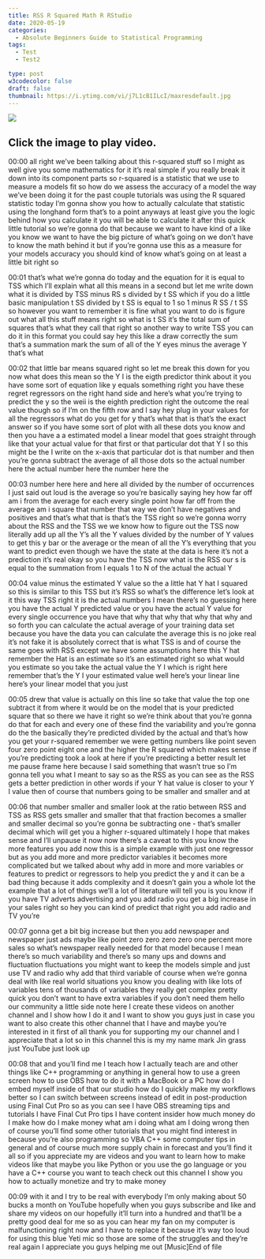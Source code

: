 ```yaml
---
title: RSS R Squared Math R RStudio
date: 2020-05-19
categories:
  - Absolute Beginners Guide to Statistical Programming
tags:
  - Test
  - Test2

type: post
w3codecolor: false
draft: false
thumbnail: https://i.ytimg.com/vi/j7L1cB1ILcI/maxresdefault.jpg
---
```


<a href="https://www.youtube.com/watch?v=j7L1cB1ILcI">
<picture><img src="https://i.ytimg.com/vi/j7L1cB1ILcI/maxresdefault.jpg"></picture>
</a>



## Click the image to play video.



00:00
all right we've been talking about this r-squared stuff so I might as well give
you some mathematics for it it's real simple if you really break it down into
its component parts so r-squared is a statistic that we use to measure a
models fit so how do we assess the accuracy of a model the way we've been
doing it for the past couple tutorials was using the R squared statistic today
I'm gonna show you how to actually calculate that statistic using the
longhand form that's to a point anyways at least give you the logic behind how
you calculate it you will be able to calculate it after this quick little
tutorial so we're gonna do that because we want to have kind of a like you know
we want to have the big picture of what's going on we don't have to know
the math behind it but if you're gonna use this as a measure for your models
accuracy you should kind of know what's going on at least a little bit right so

00:01
that's what we're gonna do today and the equation for it is equal to TSS which
I'll explain what all this means in a second but let me write down what it is
divided by TSS minus RS s divided by t SS which if you do a little basic
manipulation t SS divided by t SS is equal to 1 so 1 minus R SS / t SS so
however you want to remember it is fine what you want to do is figure out what
all this stuff means right so what is t SS it's the total sum of squares that's
what they call that right so another way to write TSS you can do it in this
format you could say hey this like a draw correctly the sum that's a
summation mark the sum of all of the Y eyes minus the average Y that's what

00:02
that little bar means squared right so let me break this down for you now what
does this mean so the Y I is the eigth predictor think about it you have some
sort of equation like y equals something right you have these regret regressors
on the right hand side and here's what you're trying to predict the y
so the weii is the eighth prediction right the outcome the real value though
so if I'm on the fifth row and I say hey plug in your values for all the
regressors what do you get for y that's what that is
that's the exact answer so if you have some sort of plot with all these dots
you know and then you have a a estimated model a linear model that goes straight
through like that your actual value for that first or that
particular dot that Y I so this might be the I write on the x-axis that
particular dot is that number and then you're gonna subtract the average of all
those dots so the actual number here the actual number here the number here the

00:03
number here here and here all divided by the number of occurrences I just said
out loud is the average so you're basically saying hey how far off am i
from the average for each every single point how far off from the average am i
square that number that way we don't have negatives and positives and that's
what that is that's the TSS right so we're gonna worry about the RSS and the
TSS we we know how to figure out the TSS
now literally add up all the Y's all the Y values divided by the number of Y
values to get this y bar or the average or the mean of all the Y's everything
that you want to predict even though we have the state at the data is here it's
not a prediction it's real okay so you have the TSS now what is the RSS
our s is equal to the summation from I equals 1 to N of the actual the actual Y

00:04
value minus the estimated Y value so the a little hat Y hat I squared so this is
similar to this TSS but it's RSS so what's the difference let's look at it
this way TSS right it is the actual numbers I
mean there's no guessing here you have the actual Y predicted value or you have
the actual Y value for every single occurrence you have that why that why
that why that why and so forth you can calculate the
actual average of your training data set because you have the data you can
calculate the average this is no joke real it's not fake it is absolutely
correct that is what TSS is and of course the same goes with RSS except we
have some assumptions here this Y hat remember the Hat is an estimate so it's
an estimated right so what would you estimate so you take the actual value
the Y I which is right here remember that's the Y I your estimated value well
here's your linear line here's your linear model that you just

00:05
drew that value is actually on this line so take that value the top one subtract
it from where it would be on the model that is your predicted square that so
there we have it right so we're think about that you're gonna do that for each
and every one of these find the variability and you're gonna do the the
basically they're predicted divided by the actual and that's how you get your
r-squared remember we were getting numbers like point seven four zero point
eight one and the higher the R squared which makes sense if you're predicting
took a look at here if you're predicting a better result let me pause frame here
because I said something that wasn't true so I'm gonna tell you what I meant
to say so as the RSS as you can see as the RSS
gets a better prediction in other words if your Y hat value is closer to your Y
I value then of course that numbers going to be smaller and smaller and at

00:06
that number smaller and smaller look at the ratio between RSS and TSS as RSS
gets smaller and smaller that that fraction becomes a smaller and smaller
decimal so you're gonna be subtracting one - that's smaller decimal which will
get you a higher r-squared ultimately I hope that makes sense and I'll unpause
it now now there's a caveat to this you know the more features you add now this
is a simple example with just one regressor but as you add more and more
predictor variables it becomes more complicated but we talked about why add
in more and more variables or features to predict or regressors to help you
predict the y and it can be a bad thing because it adds complexity and it
doesn't gain you a whole lot the example that a
lot of things we'll a lot of literature will tell you is you know if you have TV
adverts advertising and you add radio you get a big increase in your sales
right so hey you can kind of predict that right you add radio and TV you're

00:07
gonna get a bit big increase but then you add newspaper and newspaper just ads
maybe like point zero zero zero zero one percent more sales
so what's newspaper really needed for that model because I mean there's so
much variability and there's so many ups and downs and fluctuation fluctuations
you might want to keep the models simple and just use TV and radio why add that
third variable of course when we're gonna deal with like real world
situations you know you dealing with like lots of variables tens of thousands
of variables they really get complex pretty quick you don't want to have
extra variables if you don't need them hello our community a little side note
here I create these videos on another channel and I show how I do it and I
want to show you guys just in case you want to also create this other channel
that I have and maybe you're interested in it first of all thank you for
supporting my our channel and I appreciate that a lot
so in this channel this is my my name mark Jin grass just YouTube just look up

00:08
that and you'll find me I teach how I actually teach are and other things like
C++ programming or anything in general how to use a green screen how to use OBS
how to do it with a MacBook or a PC how do I embed myself inside of that our
studio how do I quickly make my workflows better so I can switch between
screens instead of edit in post-production using Final Cut Pro so
as you can see I have OBS streaming tips and tutorials I have Final Cut Pro tips
I have content insider how much money do I make
how do I make money what am i doing what am I doing wrong then of course you'll
find some other tutorials that you might find interest in because you're also
programming so VBA C++ some computer tips in general and of course much more
supply chain in forecast and you'll find it all so if you appreciate my are
videos and you want to learn how to make videos like that maybe you like Python
or you use the go language or you have a C++ course you want to teach
check out this channel I show you how to actually monetize and try to make money

00:09
with it and I try to be real with everybody I'm only making about 50 bucks
a month on YouTube hopefully when you guys subscribe and like and share my
videos on our hopefully it'll turn into a hundred and that'll be a pretty good
deal for me so as you can hear my fan on my computer is malfunctioning right now
and I have to replace it because it's way too loud for using this blue Yeti
mic so those are some of the struggles and they're real again I appreciate you
guys helping me out [Music]End of file

